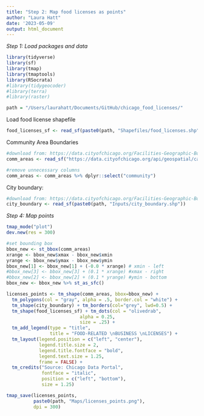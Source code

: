 ```yaml
---
title: "Step 2: Map food licenses as points"
author: "Laura Hatt"
date: '2023-05-09'
output: html_document
---
```



*Step 1: Load packages and data*

```r
library(tidyverse)
library(sf)
library(tmap)
library(tmaptools)
library(RSocrata)
#library(tidygeocoder)
#library(terra)
#library(raster)

path = "/Users/laurahatt/Documents/GitHub/chicago_food_licenses/"
```


Load food license shapefile
```r
food_licenses_sf <- read_sf(paste0(path, "Shapefiles/food_licenses.shp"))
```


Community Area Boundaries
```r
#download from: https://data.cityofchicago.org/Facilities-Geographic-Boundaries/Boundaries-Community-Areas-current-/cauq-8yn6
comm_areas <- read_sf("https://data.cityofchicago.org/api/geospatial/cauq-8yn6?method=export&format=GeoJSON")

#remove unnecessary columns
comm_areas <- comm_areas %>% dplyr::select("community")
```


City boundary:
```r
#download from: https://data.cityofchicago.org/Facilities-Geographic-Boundaries/Boundaries-City/ewy2-6yfk
city_boundary <- read_sf(paste0(path, "Inputs/city_boundary.shp"))
```



*Step 4: Map points*

```r
tmap_mode("plot") 
dev.new(res = 300)
```

```r
#set bounding box
bbox_new <- st_bbox(comm_areas) 
xrange <- bbox_new$xmax - bbox_new$xmin 
yrange <- bbox_new$ymax - bbox_new$ymin 
bbox_new[1] <- bbox_new[1] + (-0.0 * xrange) # xmin - left
#bbox_new[3] <- bbox_new[3] + (0.1 * xrange) #xmax - right
#bbox_new[2] <- bbox_new[2] + (0.1 * yrange) #ymin - bottom
bbox_new <- bbox_new %>% st_as_sfc() 
```

```r
licenses_points <- tm_shape(comm_areas, bbox=bbox_new) + 
  tm_polygons(col = "gray", alpha = .5, border.col = "white") +
  tm_shape(city_boundary) + tm_borders(col="grey", lwd=0.5) +
  tm_shape(food_licenses_sf) + tm_dots(col = "olivedrab",
                           alpha = 0.25,
                           size = .25) +
  tm_add_legend(type = "title",
                title = "FOOD-RELATED \nBUSINESS \nLICENSES") +
  tm_layout(legend.position = c("left", "center"),
            legend.title.size = 2,
            legend.title.fontface = "bold",
            legend.text.size = 1.25, 
            frame = FALSE) +
  tm_credits("Source: Chicago Data Portal", 
             fontface = "italic", 
             position = c("left", "bottom"), 
             size = 1.25) 

tmap_save(licenses_points,
          paste0(path, "Maps/licenses_points.png"),
          dpi = 300)
```

